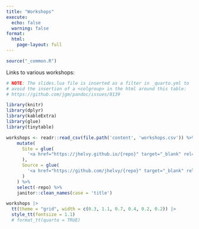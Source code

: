 ```yaml
---
title: "Workshops"
execute: 
  echo: false
  warning: false
format: 
  html:
    page-layout: full
---
```


```r
source("_common.R")
```

Links to various workshops:

```r

# NOTE: The slides.lua file is inserted as a filter in _quarto.yml to 
# avoid the insertion of a <colgroup> in the html around this table: 
# https://github.com/jgm/pandoc/issues/8139

library(knitr)
library(dplyr)
library(kableExtra)
library(glue)
library(tinytable)

workshops <- readr::read_csv(file.path('content', 'workshops.csv')) %>%
    mutate(
      Site = glue(
        '<a href="https://jhelvy.github.io/{repo}" target="_blank" rel="noopener"><i class="bi bi-box-arrow-up-right"></i></a>'
      ),
      Source = glue(
        '<a href="https://github.com/jhelvy/{repo}" target="_blank" rel="noopener"><i class="bi bi-github"></i></a>'
      )
    ) %>% 
    select(-repo) %>%
    janitor::clean_names(case = 'title')

workshops |> 
  tt(theme = "grid", width = c(0.3, 1.1, 0.7, 0.4, 0.2, 0.2)) |>
  style_tt(fontsize = 1.1) 
  # format_tt(quarto = TRUE)
```
